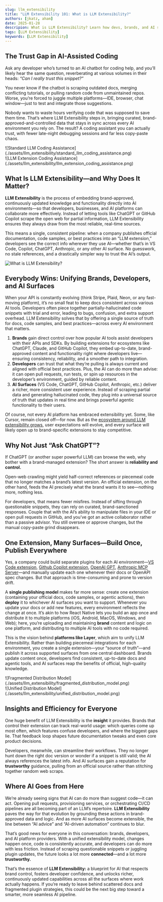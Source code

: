 ```yaml
---
slug: llm_extensibility
title: "LLM Extensibility 101: What is LLM Extensibility?"
authors: [jkatz, aham]
date: 2025-01-28
descripion: What is LLM Extensibility? Learn how devs, brands, and AI surfaces unify their workflows for real-time, reliable AI—without fragmented code or docs.
tags: [LLM Extensibility]
keywords: [LLM Extensibility]
---
```


<head>
  <title>Layer AI Blog | LLM Extensibility 101: What is LLM Extensibility?</title>
</head>


## The Trust Gap in AI-Assisted Coding

Ask any developer who’s turned to an AI chatbot for coding help, and you’ll likely hear the same question, reverberating at various volumes in their heads: *“Can I really trust this snippet?”*

You never know if the chatbot is scraping outdated docs, merging conflicting tutorials, or pulling random code from unmaintained repos. Worse, you’re forced to juggle multiple platforms—IDE, browser, chat window—just to test and integrate those suggestions.

Nobody wants to waste hours verifying code that was supposed to save them time. That’s where LLM Extensibility steps in, bringing curated, brand-approved-and-controlled data that stays in sync across every AI environment you rely on. The result? A coding assistant you can actually trust, with fewer late-night debugging sessions and far less copy-paste chaos.

<Tabs>
  <TabItem value="standard" label="Standard LLM Coding Assistance" default>
   <div style={{"text-align": "center"}}>
        ![Standard LLM Coding Assistance](./assets/llm_extensibility/standard_llm_coding_assistance.png)
    </div>
  </TabItem>
  <TabItem value="extensibility" label="LLM Extension Coding Assistance" >
    <div style={{"text-align": "center"}}>
        ![LLM Extension Coding Assistance](./assets/llm_extensibility/llm_extension_coding_assistance.png)
    </div>
  </TabItem>
</Tabs>

## What Is LLM Extensibility—and Why Does It Matter?

**LLM Extensibility** is the process of embedding brand-approved, continuously updated knowledge and functionality directly into AI environments—so that developers, businesses, and AI platforms can collaborate more effectively. Instead of letting tools like ChatGPT or GitHub Copilot scrape the open web for partial information, LLM Extensibility ensures they always draw from the most reliable, real-time sources.

This means a single, consistent pipeline: when a company publishes official documentation, code samples, or best practices into an “LLM extension,” developers see the correct info wherever they use AI—whether that’s in VS Code, Copilot, ChatGPT, Anthropic, or any other AI surface. No guesswork, no stale references, and a drastically simpler way to trust the AI’s output.

![What is LLM Extensibility?](./assets/llm_extensibility/what_is_llm_extensibility.png)

## Everybody Wins: Unifying Brands, Developers, and AI Surfaces

When your API is constantly evolving (think Stripe, Plaid, Neon, or any fast-moving platform), it’s no small feat to keep docs consistent across various AI tools. Developers often piece together partially-hallucinated code snippets with trial and error, leading to bugs, confusion, and extra support overhead. LLM Extensibility solves that by offering a single source of truth for docs, code samples, and best practices—across every AI environment that matters. 
1. **Brands** gain direct control over how popular AI tools assist developers with their APIs and SDKs. By building extensions for ecosystems like ChatGPT, Claude, and GitHub Copilot, they embed up-to-date, brand-approved content and functionality right where developers live—ensuring consistency, reliability, and a smoother path to integration.
2. **Developers** can trust that what they’re pulling is always current and aligned with official best practices. Plus, the AI can do more than advise: it can open pull requests, run tests, or spin up resources in the developer’s environment, guided by reliable content.
3. **AI Surfaces** (VS Code, ChatGPT, GitHub Copilot, Anthropic, etc.) deliver a richer, more consistent user experience. Instead of scraping partial data and generating hallucinated code, they plug into a universal source of truth that updates in real time and brings powerful agentic functionality to their users.

Of course, not every AI platform has embraced extensibility yet. Some, like Cursor, remain closed off—for now. But as the [ecosystem around LLM extensibility grows](https://publish.obsidian.md/andrew-vault/Layer/Blogs/LLM+Extensibility-+Race+for+an+Ecosystem), user expectations will evolve, and every surface will likely open up to brand-specific extensions to stay competitive.

## Why Not Just “Ask ChatGPT”?

If ChatGPT (or another super powerful LLM) can browse the web, why bother with a brand-managed extension? The short answer is **reliability and control.**

Open-web crawling might yield half-correct references or piecemeal code that no longer matches a brand’s latest version. An official extension, on the other hand, feeds the AI precisely what the brand wants it to see—nothing more, nothing less.

For developers, that means fewer misfires. Instead of sifting through questionable snippets, they can rely on curated, brand-sanctioned responses. Couple that with the AI’s ability to manipulate files in your IDE or open pull requests in GitHub, and you’ve got an active collaborator rather than a passive advisor. You still oversee or approve changes, but the manual copy-paste grind disappears.

## One Extension, Many Surfaces—Build Once, Publish Everywhere

Yes, a company could build separate plugins for each AI environment—[VS Code extension](https://code.visualstudio.com/api/extension-guides/chat), [Github Copilot extension](https://github.com/marketplace?type=apps&copilot_app=true), [OpenAI GPT](https://chatgpt.com/gpts), [Anthropic MCP Server](https://github.com/modelcontextprotocol/servers)—and manually update each one whenever their docs or OpenAPI spec changes. But that approach is time-consuming and prone to version drift.

A **single publishing model** makes far more sense: create one extension (containing your official docs, code samples, or agentic actions), then **deploy** it to whichever AI surfaces you want to support. Whenever you update your docs or add new features, every environment reflects the change at once. It’s akin to how React Native lets you build an app once and distribute it to multiple platforms (iOS, Android, MacOS, Windows, and Web); here, you’re uploading and maintaining **brand** content and logic on one platform, and distributing to multiple AI tools with no code required.

This is the vision behind **platforms like Layer**, which aim to unify LLM Extensibility. Rather than building piecemeal integrations for each environment, you create a single extension—your “source of truth”—and publish it across supported surfaces from one central dashboard. Brands update content once, developers find consistent, up-to-date docs and agentic tools, and AI surfaces reap the benefits of official, high-quality knowledge.

<Tabs>
  <TabItem value="fragmented" label="Fragmented Distribution Model" default>
   <div style={{"text-align": "center"}}>
        ![Fragmented Distribution Model](./assets/llm_extensibility/fragmented_distribution_model.png)
    </div>
  </TabItem>
  <TabItem value="unified" label="Unified Distribution Model" >
    <div style={{"text-align": "center"}}>
        ![Unified Distribution Model](./assets/llm_extensibility/unified_distribution_model.png)
    </div>
  </TabItem>
</Tabs>

## Insights and Efficiency for Everyone

One huge benefit of LLM Extensibility is the **insight** it provides. Brands that control their extension can track real-world usage: which queries come up most often, which features confuse developers, and where the biggest gaps lie. That feedback loop shapes future documentation tweaks and even core product decisions.

Developers, meanwhile, can streamline their workflows. They no longer hunt down the right doc version or wonder if a snippet is still valid; the AI always references the latest info. And AI surfaces gain a reputation for **trustworthy** guidance, pulling from an official source rather than stitching together random web scraps.

## Where AI Goes from Here

We’re already seeing signs that AI can do more than suggest code—it can act. Opening pull requests, provisioning services, or orchestrating CI/CD pipelines are all becoming part of an LLM’s repertoire. **LLM Extensibility** paves the way for that evolution by grounding these actions in brand-approved data and logic. And as more AI surfaces become extensible, the line between “AI advice” and “AI-driven automation” continues to blur.

That’s good news for everyone in this conversation: brands, developers, and AI platform providers. With a unified extensibility model, changes happen once, code is consistently accurate, and developers can do more with less friction. Instead of scraping questionable snippets or juggling plugin updates, the future looks a lot more **connected**—and a lot more **trustworthy.**

That’s the essence of **LLM Extensibility:** a blueprint for AI that respects brand control, fosters developer confidence, and unlocks richer, continuously updated capabilities across all the surfaces where work actually happens. If you’re ready to leave behind scattered docs and fragmented plugin strategies, this could be the next big step toward a smarter, more seamless AI pipeline.
